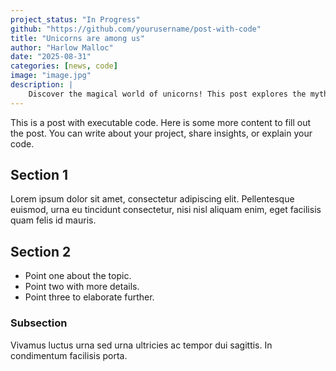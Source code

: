 ```yaml
---
project_status: "In Progress"
github: "https://github.com/yourusername/post-with-code"
title: "Unicorns are among us"
author: "Harlow Malloc"
date: "2025-08-31"
categories: [news, code]
image: "image.jpg"
description: |
    Discover the magical world of unicorns! This post explores the myths, legends, and fascinating facts about these enchanting creatures. Learn how unicorns have inspired stories, art, and imagination throughout history.
---
```

This is a post with executable code.
Here is some more content to fill out the post. You can write about your project, share insights, or explain your code.

## Section 1

Lorem ipsum dolor sit amet, consectetur adipiscing elit. Pellentesque euismod, urna eu tincidunt consectetur, nisi nisl aliquam enim, eget facilisis quam felis id mauris.

## Section 2

- Point one about the topic.
- Point two with more details.
- Point three to elaborate further.

### Subsection

Vivamus luctus urna sed urna ultricies ac tempor dui sagittis. In condimentum facilisis porta.


